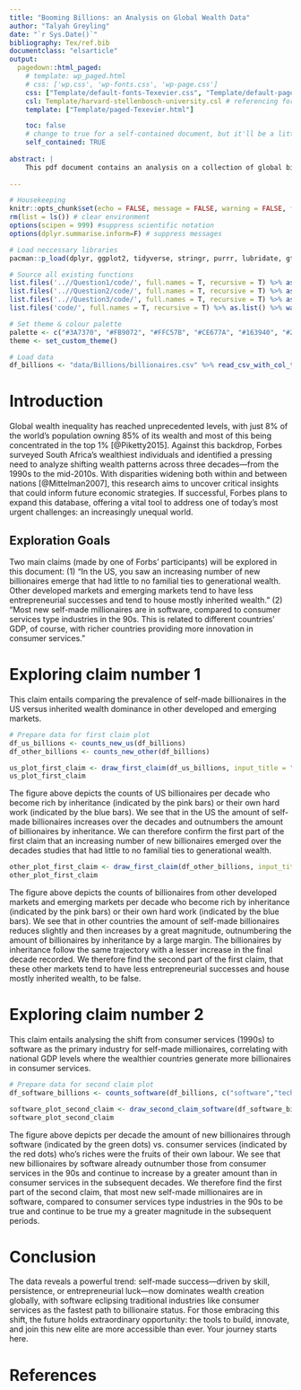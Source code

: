 ```yaml
---
title: "Booming Billions: an Analysis on Global Wealth Data"
author: "Talyah Greyling"
date: "`r Sys.Date()`"
bibliography: Tex/ref.bib 
documentclass: "elsarticle"
output:
  pagedown::html_paged:
    # template: wp_paged.html
    # css: ['wp.css', 'wp-fonts.css', 'wp-page.css']
    css: ["Template/default-fonts-Texevier.css", "Template/default-page-Texevier.css", "Template/default-Texevier.css"]
    csl: Template/harvard-stellenbosch-university.csl # referencing format used.
    template: ["Template/paged-Texevier.html"]

    toc: false
    # change to true for a self-contained document, but it'll be a litte slower for Pandoc to render
    self_contained: TRUE
    
abstract: |
    This pdf document contains an analysis on a collection of global billionaires using data supplied by Forbes to uncover the underlying patterns to becoming one of the world's wealthiest. Do developing countries deliver more self-made men? Is the software industry the key to a comfortable life? Read this paper to find out. 
    
---
```


```r

# Housekeeping 
knitr::opts_chunk$set(echo = FALSE, message = FALSE, warning = FALSE, fig.width = 6, fig.height = 5, fig.pos = 'H') # set chunk defaults 
rm(list = ls()) # clear environment 
options(scipen = 999) #suppress scientific notation
options(dplyr.summarise.inform=F) # suppress messages 

# Load neccessary libraries 
pacman::p_load(dplyr, ggplot2, tidyverse, stringr, purrr, lubridate, gt, fmsb, hrbrthemes) ############## update 

# Source all existing functions 
list.files('..//Question1/code/', full.names = T, recursive = T) %>% as.list() %>% walk(~source(.))
list.files('..//Question2/code/', full.names = T, recursive = T) %>% as.list() %>% walk(~source(.))
list.files('..//Question3/code/', full.names = T, recursive = T) %>% as.list() %>% walk(~source(.))
list.files('code/', full.names = T, recursive = T) %>% as.list() %>% walk(~source(.))

# Set theme & colour palette
palette <- c("#3A7370", "#FB9072", "#FFC57B", "#CE677A", "#163940", "#2C1F2C")
theme <- set_custom_theme()

# Load data
df_billions <- "data/Billions/billionaires.csv" %>% read_csv_with_col_type()

```

\newpage
# Introduction

Global wealth inequality has reached unprecedented levels, with just 8% of the world’s population owning 85% of its wealth and most of this being concentrated in the top 1% [@Piketty2015]. Against this backdrop, Forbes surveyed South Africa’s wealthiest individuals and identified a pressing need to analyze shifting wealth patterns across three decades—from the 1990s to the mid-2010s. With disparities widening both within and between nations [@Mittelman2007], this research aims to uncover critical insights that could inform future economic strategies. If successful, Forbes plans to expand this database, offering a vital tool to address one of today’s most urgent challenges: an increasingly unequal world.

## Exploration Goals
Two main claims (made by one of Forbs' participants) will be explored in this document: 
(1) "In the US, you saw an increasing number of new billionaires emerge that had little to no familial ties to generational wealth. Other developed markets and emerging markets tend to have less entrepreneurial successes and tend to house mostly inherited wealth."
(2) “Most new self-made millionaires are in software, compared to consumer services type industries in the 90s. This is related to different countries’ GDP, of course, with richer countries providing more innovation in consumer services."

# Exploring claim number 1 
This claim entails comparing the prevalence of self-made billionaires in the US versus inherited wealth dominance in other developed and emerging markets.

```r

# Prepare data for first claim plot 
df_us_billions <- counts_new_us(df_billions)
df_other_billions <- counts_new_other(df_billions)

```
```r

us_plot_first_claim <- draw_first_claim(df_us_billions, input_title = "Counts of new vs inherited wealth in the US per decade")
us_plot_first_claim

```

The figure above depicts the counts of US billionaires per decade who become rich by inheritance (indicated by the pink bars) or their own hard work (indicated by the blue bars). We see that in the US the amount of self-made billionaires increases over the decades and outnumbers the amount of billionaires by inheritance. We can therefore confirm the first part of the first claim that an increasing number of new billionaires emerged over the decades studies that had little to no familial ties to generational wealth. 

```r

other_plot_first_claim <- draw_first_claim(df_other_billions, input_title = "Counts of new vs inherited wealth in other countries per decade")
other_plot_first_claim

```

The figure above depicts the counts of billionaires from other developed markets and emerging markets per decade who become rich by inheritance (indicated by the pink bars) or their own hard work (indicated by the blue bars). We see that in other countries the amount of self-made billionaires reduces slightly and then increases by a great magnitude, outnumbering the amount of billionaires by inheritance by a large margin. The billionaires by inheritance follow the same trajectory with a lesser increase in the final decade recorded. We therefore find the second part of the first claim, that these other markets tend to have less entrepreneurial successes and house mostly inherited wealth, to be false. 

# Exploring claim number 2
This claim entails analysing the shift from consumer services (1990s) to software as the primary industry for self-made millionaires, correlating with national GDP levels where the wealthier countries generate more billionaires in consumer services.

```r

# Prepare data for second claim plot 
df_software_billions <- counts_software(df_billions, c("software","technology"))

```

```r

software_plot_second_claim <- draw_second_claim_software(df_software_billions)
software_plot_second_claim

```
The figure above depicts per decade the amount of new billionaires through software (indicated by the green dots) vs.  consumer services (indicated by the red dots) who's riches were the fruits of their own labour. We see that new billionaires by software already outnumber those from consumer services in the 90s and continue to increase by a greater amount than in consumer services in the subsequent decades. We therefore find the first part of the second  claim, that most new self-made millionaires are in software, compared to consumer services type
industries in the 90s to be true and continue to be true my a greater magnitude in the subsequent periods.

# Conclusion
The data reveals a powerful trend: self-made success—driven by skill, persistence, or entrepreneurial luck—now dominates wealth creation globally, with software eclipsing traditional industries like consumer services as the fastest path to billionaire status. For those embracing this shift, the future holds extraordinary opportunity: the tools to build, innovate, and join this new elite are more accessible than ever. Your journey starts here.  

\newpage 
# References 
